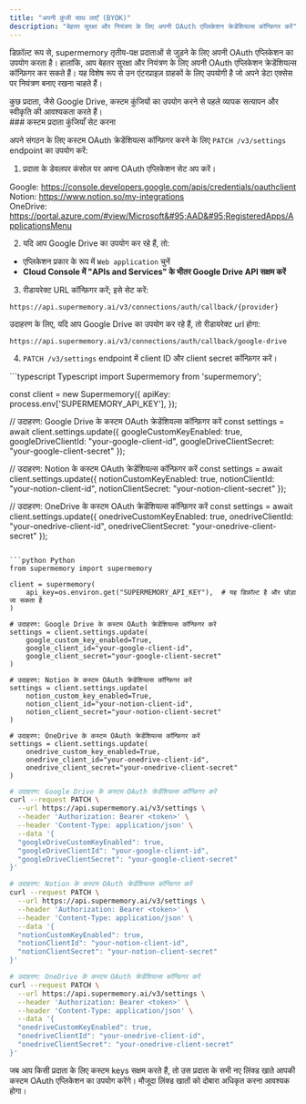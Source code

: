 ```yaml
---
title: "अपनी कुंजी साथ लाएँ (BYOK)"
description: "बेहतर सुरक्षा और नियंत्रण के लिए अपनी OAuth एप्लिकेशन क्रेडेंशियल्स कॉन्फ़िगर करें"
---
```


डिफ़ॉल्ट रूप से, supermemory तृतीय-पक्ष प्रदाताओं से जुड़ने के लिए अपनी OAuth एप्लिकेशन का उपयोग करता है। हालांकि, आप बेहतर सुरक्षा और नियंत्रण के लिए अपनी OAuth एप्लिकेशन क्रेडेंशियल्स कॉन्फ़िगर कर सकते हैं। यह विशेष रूप से उन एंटरप्राइज़ ग्राहकों के लिए उपयोगी है जो अपने डेटा एक्सेस पर नियंत्रण बनाए रखना चाहते हैं।

<Danger>
  कुछ प्रदाता, जैसे Google Drive, कस्टम कुंजियों का उपयोग करने से पहले व्यापक सत्यापन और स्वीकृति की आवश्यकता करते हैं।
</Danger>

<div id="setting-up-custom-provider-keys">
  ### कस्टम प्रदाता कुंजियाँ सेट करना
</div>

अपने संगठन के लिए कस्टम OAuth क्रेडेंशियल्स कॉन्फ़िगर करने के लिए `PATCH /v3/settings` endpoint का उपयोग करें:

1. प्रदाता के डेवलपर कंसोल पर अपना OAuth एप्लिकेशन सेट अप करें।

Google: https://console.developers.google.com/apis/credentials/oauthclient \
Notion: https://www.notion.so/my-integrations \
OneDrive: https://portal.azure.com/#view/Microsoft&#95;AAD&#95;RegisteredApps/ApplicationsMenu

2. यदि आप Google Drive का उपयोग कर रहे हैं, तो:

* एप्लिकेशन प्रकार के रूप में `Web application` चुनें
* **Cloud Console में &quot;APIs and Services&quot; के भीतर Google Drive API सक्षम करें**

3. रीडायरेक्ट URL कॉन्फ़िगर करें; इसे सेट करें:

```
https://api.supermemory.ai/v3/connections/auth/callback/{provider}
```

उदाहरण के लिए, यदि आप Google Drive का उपयोग कर रहे हैं, तो रीडायरेक्ट url होगा:

```
https://api.supermemory.ai/v3/connections/auth/callback/google-drive
```

4. `PATCH /v3/settings` endpoint में client ID और client secret कॉन्फ़िगर करें।

<CodeGroup>
  ```typescript Typescript
  import Supermemory from 'supermemory';

  const client = new Supermemory({
    apiKey: process.env['SUPERMEMORY_API_KEY'],
  });

  // उदाहरण: Google Drive के कस्टम OAuth क्रेडेंशियल्स कॉन्फ़िगर करें
  const settings = await client.settings.update({
    googleCustomKeyEnabled: true,
    googleDriveClientId: "your-google-client-id",
    googleDriveClientSecret: "your-google-client-secret"
  });

  // उदाहरण: Notion के कस्टम OAuth क्रेडेंशियल्स कॉन्फ़िगर करें
  const settings = await client.settings.update({
    notionCustomKeyEnabled: true,
    notionClientId: "your-notion-client-id",
    notionClientSecret: "your-notion-client-secret"
  });

  // उदाहरण: OneDrive के कस्टम OAuth क्रेडेंशियल्स कॉन्फ़िगर करें
  const settings = await client.settings.update({
    onedriveCustomKeyEnabled: true,
    onedriveClientId: "your-onedrive-client-id",
    onedriveClientSecret: "your-onedrive-client-secret"
  });
  ```

  ```python Python
  from supermemory import supermemory

  client = supermemory(
      api_key=os.environ.get("SUPERMEMORY_API_KEY"),  # यह डिफ़ॉल्ट है और छोड़ा जा सकता है
  )

  # उदाहरण: Google Drive के कस्टम OAuth क्रेडेंशियल्स कॉन्फ़िगर करें
  settings = client.settings.update(
      google_custom_key_enabled=True,
      google_client_id="your-google-client-id",
      google_client_secret="your-google-client-secret"
  )

  # उदाहरण: Notion के कस्टम OAuth क्रेडेंशियल्स कॉन्फ़िगर करें
  settings = client.settings.update(
      notion_custom_key_enabled=True,
      notion_client_id="your-notion-client-id",
      notion_client_secret="your-notion-client-secret"
  )

  # उदाहरण: OneDrive के कस्टम OAuth क्रेडेंशियल्स कॉन्फ़िगर करें
  settings = client.settings.update(
      onedrive_custom_key_enabled=True,
      onedrive_client_id="your-onedrive-client-id",
      onedrive_client_secret="your-onedrive-client-secret"
  )
  ```

  ```bash cURL
  # उदाहरण: Google Drive के कस्टम OAuth क्रेडेंशियल्स कॉन्फ़िगर करें
  curl --request PATCH \
    --url https://api.supermemory.ai/v3/settings \
    --header 'Authorization: Bearer <token>' \
    --header 'Content-Type: application/json' \
    --data '{
    "googleDriveCustomKeyEnabled": true,
    "googleDriveClientId": "your-google-client-id",
    "googleDriveClientSecret": "your-google-client-secret"
  }'

  # उदाहरण: Notion के कस्टम OAuth क्रेडेंशियल्स कॉन्फ़िगर करें
  curl --request PATCH \
    --url https://api.supermemory.ai/v3/settings \
    --header 'Authorization: Bearer <token>' \
    --header 'Content-Type: application/json' \
    --data '{
    "notionCustomKeyEnabled": true,
    "notionClientId": "your-notion-client-id",
    "notionClientSecret": "your-notion-client-secret"
  }'

  # उदाहरण: OneDrive के कस्टम OAuth क्रेडेंशियल्स कॉन्फ़िगर करें
  curl --request PATCH \
    --url https://api.supermemory.ai/v3/settings \
    --header 'Authorization: Bearer <token>' \
    --header 'Content-Type: application/json' \
    --data '{
    "onedriveCustomKeyEnabled": true,
    "onedriveClientId": "your-onedrive-client-id",
    "onedriveClientSecret": "your-onedrive-client-secret"
  }'
  ```
</CodeGroup>

<Warning>
  जब आप किसी प्रदाता के लिए कस्टम keys सक्षम करते हैं, तो उस प्रदाता के सभी नए लिंक्ड खाते आपकी कस्टम OAuth एप्लिकेशन का उपयोग करेंगे। मौजूदा लिंक्ड खातों को दोबारा अधिकृत करना आवश्यक होगा।
</Warning>

